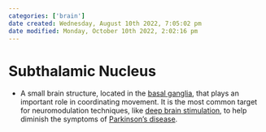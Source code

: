 ```yaml
---
categories: ['brain']
date created: Wednesday, August 10th 2022, 7:05:02 pm
date modified: Monday, October 10th 2022, 2:02:16 pm
---
```


# Subthalamic Nucleus
- A small brain structure, located in the [basal ganglia](Basal%20Ganglia.qmd), that plays an important role in coordinating movement. It is the most common target for neuromodulation techniques, like [deep brain stimulation](deep brain stimulation.qmd), to help diminish the symptoms of [Parkinson’s disease](Parkinson’s%20Disease.qmd).



